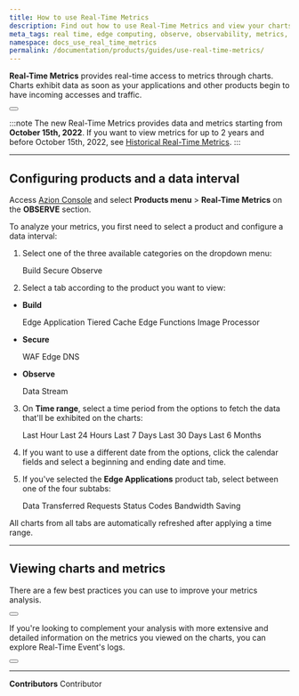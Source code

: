 ```yaml
---
title: How to use Real-Time Metrics
description: Find out how to use Real-Time Metrics and view your charts on Azion.
meta_tags: real time, edge computing, observe, observability, metrics, data, events, security
namespace: docs_use_real_time_metrics
permalink: /documentation/products/guides/use-real-time-metrics/
---
```



**Real-Time Metrics** provides real-time access to metrics through charts. Charts exhibit data as soon as your applications and other products begin to have incoming accesses and traffic.

<Button href="/en/documentation/products/observe/real-time-metrics/" text="go to Real-Time Metrics reference" variant="secondary"></Button>

:::note
The new Real-Time Metrics provides data and metrics starting from **October 15th, 2022**. If you want to view metrics for up to 2 years and before October 15th, 2022, see [Historical Real-Time Metrics](/en/documentation/products/historical-real-time-metrics/).
:::

---

## Configuring products and a data interval

Access [Azion Console](https://console.azion.com/) and select **Products menu** > **Real-Time Metrics** on the **OBSERVE** section.

To analyze your metrics, you first need to select a product and configure a data interval:

1. Select one of the three available categories on the dropdown menu:

    <Badge>Build</Badge> <Badge>Secure</Badge> <Badge>Observe</Badge>

2. Select a tab according to the product you want to view:

-  **Build**

    <Badge>Edge Application</Badge> <Badge>Tiered Cache</Badge> <Badge>Edge Functions</Badge> <Badge>Image Processor</Badge>

- **Secure**

    <Badge>WAF</Badge> <Badge>Edge DNS</Badge>

- **Observe**

    <Badge>Data Stream</Badge>

3. On **Time range**, select a time period from the options to fetch the data that'll be exhibited on the charts:

    <Badge>Last Hour</Badge> <Badge>Last 24 Hours</Badge> <Badge>Last 7 Days</Badge> <Badge>Last 30 Days</Badge> <Badge>Last 6 Months</Badge>

4. If you want to use a different date from the options, click the calendar fields and select a beginning and ending date and time.
5. If you've selected the **Edge Applications** product tab, select between one of the four subtabs:

    <Badge>Data Transferred</Badge> <Badge>Requests</Badge> <Badge>Status Codes</Badge> <Badge>Bandwidth Saving</Badge>

All charts from all tabs are automatically refreshed after applying a time range.

---

## Viewing charts and metrics

There are a few best practices you can use to improve your metrics analysis.

<Button href="/en/documentation/products/guides/observe/analyze-metrics/" text="go to analyze metrics guide" variant="secondary" target="_blank"></Button>

If you're looking to complement your analysis with more extensive and detailed information on the metrics you viewed on the charts, you can explore Real-Time Event's logs.

<Button href="/en/documentation/products/observe/real-time-events/" text="go to Real-Time Events reference" variant="secondary"></Button>


---


**Contributors** <ContributorList>Contributor</ContributorList>
